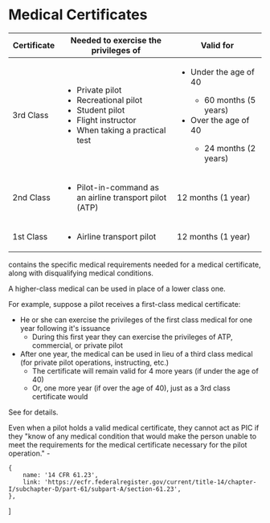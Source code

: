 
# Medical Certificates

<Reg part="61.23" />

<table style={{ width: '100%' }}>
    <thead>
        <tr>
            <th width="20%">Certificate</th>
            <th>Needed to exercise the privileges of</th>
            <th width="35%">Valid for</th>
        </tr>
    </thead>
    <tbody>
        <tr>
            <td>3rd Class</td>
            <td>
                <ul>
                    <li>Private pilot</li>
                    <li>Recreational pilot</li>
                    <li>Student pilot</li>
                    <li>Flight instructor</li>
                    <li>When taking a practical test</li>
                </ul>
            </td>
            <td>
                <ul>
                    <li>Under the age of 40</li>
                    <ul>
                        <li>60 months (5 years)</li>
                    </ul>
                    <li>Over the age of 40</li>
                    <ul>
                        <li>24 months (2 years)</li>
                    </ul>
                </ul>
            </td>
        </tr>
        <tr>
            <td>2nd Class</td>
            <td>
                <ul>
                    <li>
                        Pilot-in-command as an airline transport pilot (ATP)
                    </li>
                </ul>
            </td>
            <td>12 months (1 year)</td>
        </tr>
        <tr>
            <td>1st Class</td>
            <td>
                <ul>
                    <li>Airline transport pilot</li>
                </ul>
            </td>
            <td>12 months (1 year)</td>
        </tr>
    </tbody>
</table>

<Reg showTitle part="67" /> contains the specific medical requirements needed for
a medical certificate, along with disqualifying medical conditions.

A higher-class medical can be used in place of a lower class one.

For example, suppose a pilot receives a first-class medical certificate:

-   He or she can exercise the privileges of the first class medical for one
    year following it's issuance
    -   During this first year they can exercise the privileges of ATP,
        commercial, or private pilot
-   After one year, the medical can be used in lieu of a third class medical
    (for private pilot operations, instructing, etc.)
    -   The certificate will remain valid for 4 more years (if under the age
        of 40)
    -   Or, one more year (if over the age of 40), just as a 3rd class
        certificate would

See <Reg part="61.23(d)" /> for details.

Even when a pilot holds a valid medical certificate, they cannot act as PIC if
they "know of any medical condition that would make the person unable to meet
the requirements for the medical certificate necessary for the pilot
operation." - <Reg part="61.53" />

    {
        name: '14 CFR 61.23',
        link: 'https://ecfr.federalregister.gov/current/title-14/chapter-I/subchapter-D/part-61/subpart-A/section-61.23',
    },
]
